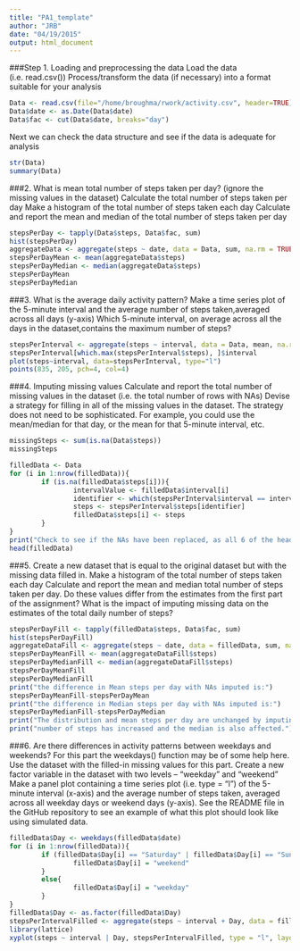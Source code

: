 ```yaml
---
title: "PA1_template"
author: "JRB"
date: "04/19/2015"
output: html_document
---
```

###Step 1. Loading and preprocessing the data
Load the data (i.e. read.csv())
Process/transform the data (if necessary) into a format suitable for your analysis

```r
Data <- read.csv(file="/home/broughma/rwork/activity.csv", header=TRUE)
Data$date <- as.Date(Data$date)
Data$fac <- cut(Data$date, breaks="day")
```

Next we can check the data structure and see if the data is adequate for analysis

```r
str(Data)
summary(Data)
```

###2. What is mean total number of steps taken per day? (ignore the missing values in the dataset)
Calculate the total number of steps taken per day
Make a histogram of the total number of steps taken each day
Calculate and report the mean and median of the total number of steps taken per day

```r
stepsPerDay <- tapply(Data$steps, Data$fac, sum)
hist(stepsPerDay)
aggregateData <- aggregate(steps ~ date, data = Data, sum, na.rm = TRUE)
stepsPerDayMean <- mean(aggregateData$steps)
stepsPerDayMedian <- median(aggregateData$steps)
stepsPerDayMean
stepsPerDayMedian
```

###3. What is the average daily activity pattern?
Make a time series plot of the 5-minute interval and the average number of steps taken,averaged across all days (y-axis)
Which 5-minute interval, on average across all the days in the dataset,contains the maximum number of steps?

```r
stepsPerInterval <- aggregate(steps ~ interval, data = Data, mean, na.rm = TRUE)
stepsPerInterval[which.max(stepsPerInterval$steps), ]$interval
plot(steps~interval, data=stepsPerInterval, type="l")
points(835, 205, pch=4, col=4)
```

###4. Imputing missing values
Calculate and report the total number of missing values in the dataset (i.e. the total number of rows with NAs)
Devise a strategy for filling in all of the missing values in the dataset. The strategy does not need to be sophisticated. For example, you could use the mean/median for that day, or the mean for that 5-minute interval, etc.

```r
missingSteps <- sum(is.na(Data$steps))
missingSteps

filledData <- Data
for (i in 1:nrow(filledData)){
        if (is.na(filledData$steps[i])){
                intervalValue <- filledData$interval[i]
                identifier <- which(stepsPerInterval$interval == intervalValue)
                steps <- stepsPerInterval$steps[identifier]
                filledData$steps[i] <- steps
        }
}
print("Check to see if the NAs have been replaced, as all 6 of the header step values were NA")
head(filledData)
```
                              
###5. Create a new dataset that is equal to the original dataset but with the missing data filled in.
Make a histogram of the total number of steps taken each day
Calculate and report the mean and median total number of steps taken per day. 
Do these values differ from the estimates from the first part of the assignment? 
What is the impact of imputing missing data on the estimates of the total daily number of steps?
                              
```r
stepsPerDayFill <- tapply(filledData$steps, Data$fac, sum)
hist(stepsPerDayFill)
aggregateDataFill <- aggregate(steps ~ date, data = filledData, sum, na.rm = TRUE)
stepsPerDayMeanFill <- mean(aggregateDataFill$steps)
stepsPerDayMedianFill <- median(aggregateDataFill$steps)
stepsPerDayMeanFill
stepsPerDayMedianFill
print("the difference in Mean steps per day with NAs imputed is:")
stepsPerDayMeanFill-stepsPerDayMean
print("the difference in Median steps per day with NAs imputed is:")
stepsPerDayMedianFill-stepsPerDayMedian
print("The distribution and mean steps per day are unchanged by imputing NAs, but the total")
print("number of steps has increased and the median is also affected.")
```
                              
###6. Are there differences in activity patterns between weekdays and weekends?
For this part the weekdays() function may be of some help here. 
Use the dataset with the filled-in missing values for this part.
Create a new factor variable in the dataset with two levels – “weekday” and “weekend” 
Make a panel plot containing a time series plot (i.e. type = "l") of the 5-minute interval (x-axis) 
and the average number of steps taken, averaged across all weekday days or weekend days (y-axis). 
See the README file in the GitHub repository to see an example of what this plot should look like using simulated data.

```r

filledData$Day <- weekdays(filledData$date)
for (i in 1:nrow(filledData)){
        if (filledData$Day[i] == "Saturday" | filledData$Day[i] == "Sunday"){
                filledData$Day[i] = "weekend"
        }
        else{
                filledData$Day[i] = "weekday" 
        }
}
filledData$Day <- as.factor(filledData$Day)
stepsPerIntervalFilled <- aggregate(steps ~ interval + Day, data = filledData, mean)
library(lattice)
xyplot(steps ~ interval | Day, stepsPerIntervalFilled, type = "l", layout = c(1, 2), xlab = "Interval", ylab = "Steps")
```